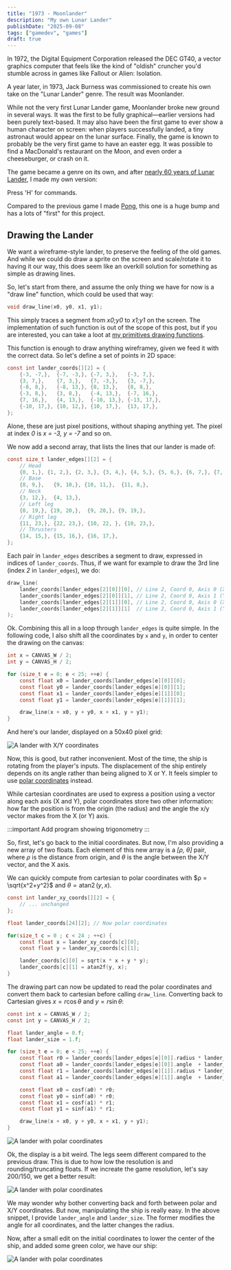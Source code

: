 ```yaml
---
title: "1973 - Moonlander"
description: "My own Lunar Lander"
publishDate: "2025-09-08"
tags: ["gamedev", "games"]
draft: true
---
```


<Wikimedia 
  file="GT40_Lunar_Lander.jpg" 
  float="right" 
  imgClass="rounded shadow" 
/>

In 1972, the Digital Equipment Corporation released the DEC GT40, a vector graphics computer that feels like the kind of "oldish" cruncher you'd stumble across in games like Fallout or Alien: Isolation.

A year later, in 1973, Jack Burness was commissioned to create his own take on the "Lunar Lander" genre. The result was Moonlander.

While not the very first Lunar Lander game, Moonlander broke new ground in several ways. It was the first to be fully graphical—earlier versions had been purely text-based. It may also have been the first game to ever show a human character on screen: when players successfully landed, a tiny astronaut would appear on the lunar surface.
Finally, the game is known to probably be the very first game to have an easter egg.
It was possible to find a MacDonald's restaurant on the Moon, and even order a cheeseburger, or crash on it.

The game became a genre on its own, and after [nearly 60 years of Lunar Lander](https://technologizer.com/2009/07/19/lunar-lander/index.html), I made my own version:


<BanjoGame client:load game="moonlander">
Press 'H' for commands.
</BanjoGame>

Compared to the previous game I made [Pong](/posts/1972-pong), this one is a huge bump and has a lots of "first" for this project.

## Drawing the Lander

We want a wireframe-style lander, to preserve the feeling of the old games.
And while we could do draw a sprite on the screen and scale/rotate it to having it our way, this does seem like an overkill solution for something as simple as drawing lines.

So, let's start from there, and assume the only thing we have for now is a "draw line" function, which could be used that way:

```c
void draw_line(x0, y0, x1, y1);
```

This simply traces a segment from _x0;y0_ to _x1;y1_ on the screen.
The implementation of such function is out of the scope of this post, but if you are interested, you can take a loot at [my primitives drawing functions](https://github.com/OragonEfreet/banjo/blob/main/src/bitmap_draw.c).

This function is enough to draw anything wireframey, given we feed it with the correct data.
So let's define a set of points in 2D space:

```c
const int lander_coords[][2] = {
    {-3, -7,},  {-7, -3,}, {-7, 3,},   {-3, 7,},
    {3, 7,},    {7, 3,},   {7, -3,},   {3, -7,},
    {-8, 8,},   {-8, 13,}, {8, 13,},   {8, 8,},
    {-3, 8,},   {3, 8,},   {-4, 13,},  {-7, 16,},
    {7, 16,},   {4, 13,},  {-10, 13,}, {-13, 17,},
    {-10, 17,}, {10, 12,}, {10, 17,},  {13, 17,},
};
```

Alone, these are just pixel positions, without shaping anything yet.
The pixel at index _0_ is _x = -3, y = -7_ and so on.

We now add a second array, that lists the lines that our lander is made of:


```c
const size_t lander_edges[][2] = {
    // Head
    {0, 1,}, {1, 2,}, {2, 3,}, {3, 4,}, {4, 5,}, {5, 6,}, {6, 7,}, {7, 0,}, 
    // Base
    {8, 9,},   {9, 10,}, {10, 11,},  {11, 8,},  
    // Neck
    {3, 12,},  {4, 13,},
    // Left leg
    {8, 19,}, {19, 20,},  {9, 20,}, {9, 19,},  
    // Right leg
    {11, 23,}, {22, 23,}, {10, 22, }, {10, 23,}, 
    // Thrusters
    {14, 15,}, {15, 16,}, {16, 17,},
};
```

Each pair in `lander_edges` describes a segment to draw, expressed in indices of `lander_coords`.
Thus, if we want for example to draw the 3rd line (index _2_ in `lander_edges`), we do:

```c
draw_line(
    lander_coords[lander_edges[2][0]][0], // Line 2, Coord 0, Axis 0 (X)
    lander_coords[lander_edges[2][0]][1], // Line 2, Coord 0, Axis 1 (Y)
    lander_coords[lander_edges[2][1]][0], // Line 2, Coord 0, Axis 0 (X)
    lander_coords[lander_edges[2][1]][1]  // Line 2, Coord 0, Axis 1 (Y)
);
```

Ok.
Combining this all in a loop through `lander_edges` is quite simple.
In the following code, I also shift all the coordinates by `x` and `y`, in order to center the drawing on the canvas:

```c
int x = CANVAS_W / 2;
int y = CANVAS_H / 2;

for (size_t e = 0; e < 25; ++e) {
    const float x0 = lander_coords[lander_edges[e][0]][0];
    const float y0 = lander_coords[lander_edges[e][0]][1];
    const float x1 = lander_coords[lander_edges[e][1]][0];
    const float y1 = lander_coords[lander_edges[e][1]][1];

    draw_line(x + x0, y + y0, x + x1, y + y1);
}
```

And here's our lander, displayed on a 50x40 pixel grid:

![A lander with X/Y coordinates](moonlander_coords_xy.png)

Now, this is good, but rather inconvenient.
Most of the time, the ship is rotating from the player's inputs.
The displacement of the ship entirely depends on its angle rather than being aligned to X or Y.
It feels simpler to use [polar coordinates](https://en.wikipedia.org/wiki/Polar_coordinate_system) instead.

While cartesian coordinates are used to express a position using a vector along each axis (X and Y), polar coordinates store two other information:
how far the position is from the origin (the radius) and the angle the x/y vector makes from the X (or Y) axis.

:::important
Add program showing trigonometry
:::

So, first, let's go back to the initial coordinates.
But now, I'm also providing a new array of two floats.
Each element of this new array is a _[ρ, θ]_ pair, where _ρ_ is the distance from origin, and _θ_ is the angle between the X/Y vector, and the X axis.

We can quickly compute from cartesian to polar coordinates with $ρ = \sqrt{x^2+y^2}$ and $\theta = \operatorname{atan2}(y,x)$.

```c
const int lander_xy_coords[][2] = {
    // ... unchanged
};

float lander_coords[24][2]; // Now polar coordinates

for(size_t c = 0 ; c < 24 ; ++c) {
    const float x = lander_xy_coords[c][0];
    const float y = lander_xy_coords[c][1];

    lander_coords[c][0] = sqrt(x * x + y * y);
    lander_coords[c][1] = atan2f(y, x);
}
```

The drawing part can now be updated to read the polar coordinates and convert them back to cartesian before calling `draw_line`.
Converting back to Cartesian gives $x = r \cos\theta$ and $y = r \sin\theta$:

```c
const int x = CANVAS_W / 2;
const int y = CANVAS_H / 2;

float lander_angle = 0.f;
float lander_size = 1.f;

for (size_t e = 0; e < 25; ++e) {
    const float r0 = lander_coords[lander_edges[e][0]].radius * lander_size;
    const float a0 = lander_coords[lander_edges[e][0]].angle  + lander_angle;
    const float r1 = lander_coords[lander_edges[e][1]].radius * lander_size;
    const float a1 = lander_coords[lander_edges[e][1]].angle  + lander_angle;

    const float x0 = cosf(a0) * r0;
    const float y0 = sinf(a0) * r0;
    const float x1 = cosf(a1) * r1;
    const float y1 = sinf(a1) * r1;

    draw_line(x + x0, y + y0, x + x1, y + y1);
}
```

![A lander with polar coordinates](moonlander_coords_polar_low.png)

Ok, the display is a bit weird.
The legs seem different compared to the previous draw.
This is due to how low the resolution is and rounding/truncating floats.
If we increate the game resolution, let's say 200/150, we get a better result:

![A lander with polar coordinates](moonlander_coords_polar_high.png)

We may wonder why bother converting back and forth between polar and X/Y coordinates.
But now, manipulating the ship is really easy.
In the above snippet, I provide `lander_angle` and `lander_size`.
The former modifies the angle for all coordinates, and the latter changes the radius.

Now, after a small edit on the initial coordinates to lower the center of the ship, and added some green color, we have our ship:

![A lander with polar coordinates](moonlander_spin.gif)

